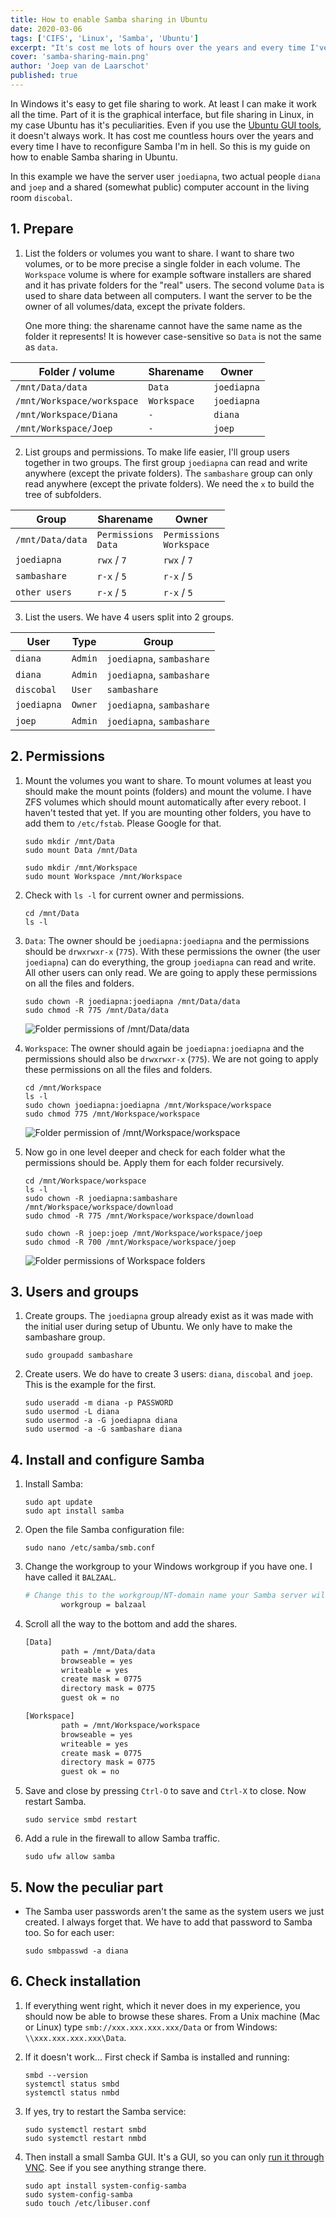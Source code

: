 ```yaml
---
title: How to enable Samba sharing in Ubuntu
date: 2020-03-06
tags: ['CIFS', 'Linux', 'Samba', 'Ubuntu']
excerpt: "It's cost me lots of hours over the years and every time I've to reconfigure Samba I'm in hell. So this is my guide on how to enable Samba sharing in Ubuntu."
cover: 'samba-sharing-main.png'
author: 'Joep van de Laarschot'
published: true
---
```


In Windows it's easy to get file sharing to work. At least I can make it work all the time. Part of it is the graphical interface, but file sharing in Linux, in my case Ubuntu has it's peculiarities. Even if you use the [Ubuntu GUI tools](https://www.linuxbabe.com/ubuntu/system-config-samba-ubuntu-16-04), it doesn't always work. It has cost me countless hours over the years and every time I have to reconfigure Samba I'm in hell. So this is my guide on how to enable Samba sharing in Ubuntu.

In this example we have the server user `joediapna`, two actual people `diana` and `joep` and a shared (somewhat public) computer account in the living room `discobal`.

## 1. Prepare

1. List the folders or volumes you want to share. I want to share two volumes, or to be more precise a single folder in each volume. The `Workspace` volume is where for example software installers are shared and it has private folders for the "real" users. The second volume `Data` is used to share data between all computers. I want the server to be the owner of all volumes/data, except the private folders.

    One more thing: the sharename cannot have the same name as the folder it represents! It is however case-sensitive so `Data` is not the same as `data`.

<div class='col-md-10 col-lg-8 mx-auto'>
    <table class="table table-striped">
        <thead>
            <tr>
                <th scope="col">Folder / volume</th>
                <th scope="col">Sharename</th>
                <th scope="col">Owner</th>
            </tr>
        </thead>
        <tbody>
            <tr>
                <td><code>/mnt/Data/data</code></td>
                <td><code>Data</code></td>
                <td><code>joediapna</code></td>
            </tr>
            <tr>
                <td><code>/mnt/Workspace/workspace</code></td>
                <td><code>Workspace</code></td>
                <td><code>joediapna</code></td>
            </tr>
            <tr>
                <td><code>/mnt/Workspace/Diana</code></td>
                <td><code>-</code></td>
                <td><code>diana</code></td>
            </tr>
            <tr>
                <td><code>/mnt/Workspace/Joep</code></td>
                <td><code>-</code></td>
                <td><code>joep</code></td>
            </tr>
        </tbody>
    </table>
</div>

2. List groups and permissions. To make life easier, I'll group users together in two groups. The first group `joediapna` can read and write anywhere (except the private folders). The `sambashare` group can only read anywhere (except the private folders). We need the `x` to build the tree of subfolders.

<div class='col-md-10 col-lg-8 mx-auto'>
    <table class="table table-striped">
        <thead>
            <tr>
                <th scope="col">Group</th>
                <th scope="col">Sharename</th>
                <th scope="col">Owner</th>
            </tr>
        </thead>
        <tbody>
            <tr>
                <td><code>/mnt/Data/data</code></td>
                <td><code>Permissions<br/>Data</code></td>
                <td><code>Permissions<br/>Workspace</code></td>
            </tr>
            <tr>
                <td><code>joediapna</code></td>
                <td><code>rwx</code> / <code>7</code></td>
                <td><code>rwx</code> / <code>7</code></td>
            </tr>
            <tr>
                <td><code>sambashare</code></td>
                <td><code>r-x</code> / <code>5</code></td>
                <td><code>r-x</code> / <code>5</code></td>
            </tr>
            <tr>
                <td><code>other users</code></td>
                <td><code>r-x</code> / <code>5</code></td>
                <td><code>r-x</code> / <code>5</code></td>
            </tr>
        </tbody>
    </table>
</div>

3. List the users. We have 4 users split into 2 groups.

<div class='col-md-10 col-lg-8 mx-auto'>
    <table class="table table-striped">
        <thead>
            <tr>
                <th scope="col">User</th>
                <th scope="col">Type</th>
                <th scope="col">Group</th>
            </tr>
        </thead>
        <tbody>
            <tr>
                <td><code>diana</code></td>
                <td><code>Admin</code></td>
                <td><code>joediapna</code>, <code>sambashare</code></td>
            </tr>
            <tr>
                <td><code>diana</code></td>
                <td><code>Admin</code></td>
                <td><code>joediapna</code>, <code>sambashare</code></td>
            </tr>
            <tr>
                <td><code>discobal</code></td>
                <td><code>User</code></td>
                <td><code>sambashare</code></td>
            </tr>
            <tr>
                <td><code>joediapna</code></td>
                <td><code>Owner</code></td>
                <td><code>joediapna</code>, <code>sambashare</code></td>
            </tr>
            <tr>
                <td><code>joep</code></td>
                <td><code>Admin</code></td>
                <td><code>joediapna</code>, <code>sambashare</code></td>
            </tr>
        </tbody>
    </table>
</div>

## 2. Permissions

1. Mount the volumes you want to share. To mount volumes at least you should make the mount points (folders) and mount the volume. I have ZFS volumes which should mount automatically after every reboot. I haven't tested that yet. If you are mounting other folders, you have to add them to `/etc/fstab`. Please Google for that.

    ```console
    sudo mkdir /mnt/Data
    sudo mount Data /mnt/Data

    sudo mkdir /mnt/Workspace
    sudo mount Workspace /mnt/Workspace
    ```

2. Check with `ls -l` for current owner and permissions.

    ```console
    cd /mnt/Data
    ls -l
    ```

3. `Data`: The owner should be `joediapna:joediapna` and the permissions should be `drwxrwxr-x` (`775`). With these permissions the owner (the user `joediapna`) can do everything, the group `joediapna` can read and write. All other users can only read. We are going to apply these permissions on all the files and folders.

    ```console
    sudo chown -R joediapna:joediapna /mnt/Data/data
    sudo chmod -R 775 /mnt/Data/data
    ```

    ![Folder permissions of /mnt/Data/data](samba-sharing-01.png)

4. `Workspace`: The owner should again be `joediapna:joediapna` and the permissions should also be `drwxrwxr-x` (`775`). We are not going to apply these permissions on all the files and folders.

    ```console
    cd /mnt/Workspace
    ls -l
    sudo chown joediapna:joediapna /mnt/Workspace/workspace
    sudo chmod 775 /mnt/Workspace/workspace
    ```

    ![Folder permission of /mnt/Workspace/workspace](samba-sharing-02.png)

5. Now go in one level deeper and check for each folder what the permissions should be. Apply them for each folder recursively.

    ```console
    cd /mnt/Workspace/workspace
    ls -l
    sudo chown -R joediapna:sambashare /mnt/Workspace/workspace/download
    sudo chmod -R 775 /mnt/Workspace/workspace/download

    sudo chown -R joep:joep /mnt/Workspace/workspace/joep
    sudo chmod -R 700 /mnt/Workspace/workspace/joep
    ```

    ![Folder permissions of Workspace folders](samba-sharing-03.png)

## 3. Users and groups

1. Create groups. The `joediapna` group already exist as it was made with the initial user during setup of Ubuntu. We only have to make the sambashare group.

    ```console
    sudo groupadd sambashare
    ```

2. Create users. We do have to create 3 users: `diana`, `discobal` and `joep`. This is the example for the first.

    ```console
    sudo useradd -m diana -p PASSWORD
    sudo usermod -L diana
    sudo usermod -a -G joediapna diana
    sudo usermod -a -G sambashare diana
    ```

## 4. Install and configure Samba

1. Install Samba:

    ```console
    sudo apt update
    sudo apt install samba
    ```

2. Open the file Samba configuration file:

    ```console
    sudo nano /etc/samba/smb.conf
    ```

3. Change the workgroup to your Windows workgroup if you have one. I have called it `BALZAAL`.

    ```bash
    # Change this to the workgroup/NT-domain name your Samba server will part of
            workgroup = balzaal
    ```

4. Scroll all the way to the bottom and add the shares.

    ```bash
    [Data]
            path = /mnt/Data/data
            browseable = yes
            writeable = yes
            create mask = 0775
            directory mask = 0775
            guest ok = no

    [Workspace]
            path = /mnt/Workspace/workspace
            browseable = yes
            writeable = yes
            create mask = 0775
            directory mask = 0775
            guest ok = no
    ```

5. Save and close by pressing `Ctrl-O` to save and `Ctrl-X` to close. Now restart Samba.

    ```console
    sudo service smbd restart
    ```

6. Add a rule in the firewall to allow Samba traffic.

    ```console
    sudo ufw allow samba
    ```

## 5. Now the peculiar part

* The Samba user passwords aren't the same as the system users we just created. I always forget that. We have to add that password to Samba too. So for each user:

    ```console
    sudo smbpasswd -a diana
    ```

## 6. Check installation

1. If everything went right, which it never does in my experience, you should now be able to browse these shares. From a Unix machine (Mac or Linux) type `smb://xxx.xxx.xxx.xxx/Data` or from Windows: `\\xxx.xxx.xxx.xxx\Data`.
2. If it doesn't work... First check if Samba is installed and running:

    ```console
    smbd --version
    systemctl status smbd
    systemctl status nmbd
    ```

3. If yes, try to restart the Samba service:

    ```console
    sudo systemctl restart smbd
    sudo systemctl restart nmbd
    ```

4. Then install a small Samba GUI. It's a GUI, so you can only [run it through VNC](/how-to-enable-screen-sharing-between-ubuntu-and-realvnc/). See if you see anything strange there.

    ```console
    sudo apt install system-config-samba
    sudo system-config-samba
    sudo touch /etc/libuser.conf
    ```
